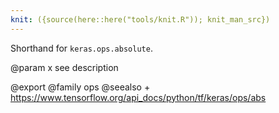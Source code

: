 ```yaml
---
knit: ({source(here::here("tools/knit.R")); knit_man_src})
---
```

Shorthand for `keras.ops.absolute`.

@param x see description

@export
@family ops
@seealso
+ <https://www.tensorflow.org/api_docs/python/tf/keras/ops/abs>
